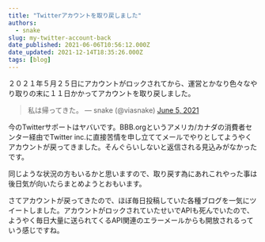 ```yaml
---
title: "Twitterアカウントを取り戻しました"
authors:
  - snake
slug: my-twitter-account-back
date_published: 2021-06-06T10:56:12.000Z
date_updated: 2021-12-14T18:35:26.000Z
tags: [blog]
---
```


２０２１年５月２５日にアカウントがロックされてから、運営とかなり色々なやり取りの末に１１日かかってアカウントを取り戻しました。

> 私は帰ってきた。
> &mdash; snake (@viasnake) [June 5, 2021](https://twitter.com/viasnake/status/1401178384328105988?ref_src=twsrc%5Etfw)

今のTwitterサポートはヤバいです。BBB.orgというアメリカ/カナダの消費者センター経由でTwitter inc.に直接苦情を申し立ててメールでやりとしてようやくアカウントが戻ってきました。そんぐらいしないと返信される見込みがなかったです。

同じような状況の方もいるかと思いますので、取り戻す為にあれこれやった事は後日気が向いたらまとめようとおもいます。

さてアカウントが戻ってきたので、ほぼ毎日投稿していた各種ブログを一気にツイートしました。アカウントがロックされていたせいでAPIも死んでいたので、ようやく毎日大量に送られてくるAPI関連のエラーメールからも開放されるっていう感じですね。
